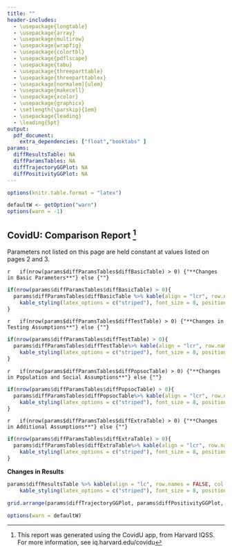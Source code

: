 ```yaml
---
title: ""
header-includes:
  - \usepackage{longtable}
  - \usepackage{array}
  - \usepackage{multirow}
  - \usepackage{wrapfig}
  - \usepackage{colortbl}
  - \usepackage{pdflscape}
  - \usepackage{tabu}
  - \usepackage{threeparttable}
  - \usepackage{threeparttablex}
  - \usepackage[normalem]{ulem}
  - \usepackage{makecell}
  - \usepackage{xcolor}
  - \usepackage{graphicx}
  - \setlength{\parskip}{1em}
  - \usepackage{leading}
  - \leading{5pt}
output:
  pdf_document: 
    extra_dependencies: ["float","booktabs" ]
params:
  diffResultsTable: NA
  diffParamsTables: NA
  diffTrajectoryGGPlot: NA
  diffPositivityGGPlot: NA
---
```


```r

options(knitr.table.format = "latex")

defaultW <- getOption("warn") 
options(warn = -1)


```

## CovidU: Comparison Report ^[This report was generated using the CovidU app, from Harvard IQSS. For more information, see iq.harvard.edu/covidu] 

Parameters not listed on this page are held constant at values listed on pages 2 and 3.


`r   if(nrow(params$diffParamsTables$diffBasicTable) > 0) {"**Changes in Basic Parameters**"} else {""}`
```r
if(nrow(params$diffParamsTables$diffBasicTable) > 0){  
  params$diffParamsTables$diffBasicTable %>% kable(align = "lcr", row.names = FALSE, col.names = NULL, booktabs = TRUE, format = "latex") %>%
    kable_styling(latex_options = c("striped"), font_size = 8, position = "center")
}
```
`r   if(nrow(params$diffParamsTables$diffTestTable) > 0) {"**Changes in Testing Assumptions**"} else {""}`
```r
if(nrow(params$diffParamsTables$diffTestTable) > 0){  
  params$diffParamsTables$diffTestTable%>% kable(align = "lcr", row.names = FALSE, col.names = NULL, booktabs = TRUE, format = "latex") %>%
    kable_styling(latex_options = c("striped"), font_size = 8, position = "center")
}

```
`r   if(nrow(params$diffParamsTables$diffPopsocTable) > 0) {"**Changes in Population and Social Assumptions**"} else {""}`
```r
if(nrow(params$diffParamsTables$diffPopsocTable) > 0){  
  params$diffParamsTables$diffPopsocTable%>% kable(align = "lcr", row.names = FALSE, col.names = NULL, booktabs = TRUE, format = "latex") %>%
    kable_styling(latex_options = c("striped"), font_size = 8, position = "center")
}

```
`r   if(nrow(params$diffParamsTables$diffExtraTable) > 0) {"**Changes in Additional Assumptions**"} else {""}`
```r
if(nrow(params$diffParamsTables$diffExtraTable) > 0){  
  params$diffParamsTables$diffExtraTable%>% kable(align = "lcr", row.names = FALSE, col.names = NULL, booktabs = TRUE, format = "latex") %>%
    kable_styling(latex_options = c("striped"), font_size = 8, position = "center")
}

```

**Changes in Results**
```r
  
params$diffResultsTable %>% kable(align = "lc", row.names = FALSE, col.names = NULL, booktabs = TRUE, format = "latex") %>%
    kable_styling(latex_options = c("striped"), font_size = 8, position = "center")


```
    

```r
grid.arrange(params$diffTrajectoryGGPlot, params$diffPositivityGGPlot, ncol = 2)
```



```r

options(warn = defaultW)

```